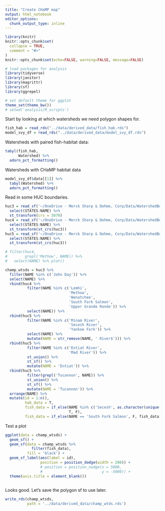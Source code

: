 ```yaml
---
title: "Create CHaMP map"
output: html_notebook
editor_options: 
  chunk_output_type: inline
---
```


```r
library(knitr)
knitr::opts_chunk$set(
  collapse = TRUE,
  comment = "#>"
)
knitr::opts_chunk$set(echo=FALSE, warning=FALSE, message=FALSE)

# load packages for analysis
library(tidyverse)
library(janitor)
library(magrittr)
library(sf)
library(ggrepel)

# set default theme for ggplot
theme_set(theme_bw())
# setwd('analysis/R_scripts')
```


Start by looking at which watersheds we need polygon shapes for.

```r
fish_hab = read_rds("../data/derived_data/fish_hab.rds")
model_svy_df = read_rds("../data/derived_data/model_svy_df.rds")
```

Watersheds with paired fish-habitat data:

```r
tabyl(fish_hab,
      Watershed) %>%
  adorn_pct_formatting()
```

Watersheds with CHaMP habitat data

```r
model_svy_df$data[[1]] %>%
  tabyl(Watershed) %>%
  adorn_pct_formatting()
```

Read in some HUC boundaries.

```r
huc3 = read_sf('~/OneDrive - Merck Sharp & Dohme, Corp/Data/WatershedBoundaries/WBDHU6.shp') %>%
  select(STATES:NAME) %>%
  st_transform(crs = 5070)
huc4 = read_sf('~/OneDrive - Merck Sharp & Dohme, Corp/Data/WatershedBoundaries/WBDHU8.shp') %>%
  select(STATES:NAME) %>%
  st_transform(st_crs(huc3))
huc5 = read_sf('~/OneDrive - Merck Sharp & Dohme, Corp/Data/WatershedBoundaries/WBDHU10.shp') %>%
  select(STATES:NAME) %>%
  st_transform(st_crs(huc3))

# filter(huc4,
#        grepl('Methow', NAME)) %>%
#   select(NAME) %>% plot()

champ_wtsds = huc3 %>%
  filter(NAME %in% c('John Day')) %>%
  select(NAME) %>%
  rbind(huc4 %>%
          filter(NAME %in% c('Lemhi',
                             'Methow',
                             'Wenatchee',
                             'South Fork Salmon',
                             'Upper Grande Ronde')) %>%
          select(NAME)) %>%
  rbind(huc5 %>%
          filter(NAME %in% c('Minam River',
                             'Secesh River',
                             'Yankee Fork')) %>%
          select(NAME) %>%
          mutate(NAME = str_remove(NAME, ' River$'))) %>%
  rbind(huc5 %>%
          filter(NAME %in% c('Entiat River',
                             'Mad River')) %>%
          st_union() %>%
          st_sf() %>%
          mutate(NAME = 'Entiat')) %>%
  rbind(huc5 %>%
          filter(grepl('Tucannon', NAME)) %>%
          st_union() %>%
          st_sf() %>%
          mutate(NAME = 'Tucannon')) %>%
  arrange(NAME) %>%
  mutate(id = 1:n(),
         hab_data = T,
         fish_data = if_else(NAME %in% c('Secesh', as.character(unique(fish_hab$Watershed))),
                             T, F),
         fish_data = if_else(NAME == 'South Fork Salmon', F, fish_data))

```

Test a plot

```r
ggplot(data = champ_wtsds) +
  geom_sf() +
  geom_sf(data = champ_wtsds %>%
            filter(fish_data),
          fill = 'black') +
  geom_sf_label(aes(label = id),
                position = position_dodge(width = 200)) +
                # position = position_nudge(x = 5000,
                #                           y = -5000)) +
  theme(axis.title = element_blank())
  
```

Looks good. Let's save the polygon sf to use later.

```r
write_rds(champ_wtsds,
          path = '../data/derived_data/champ_wtds.rds')
```

